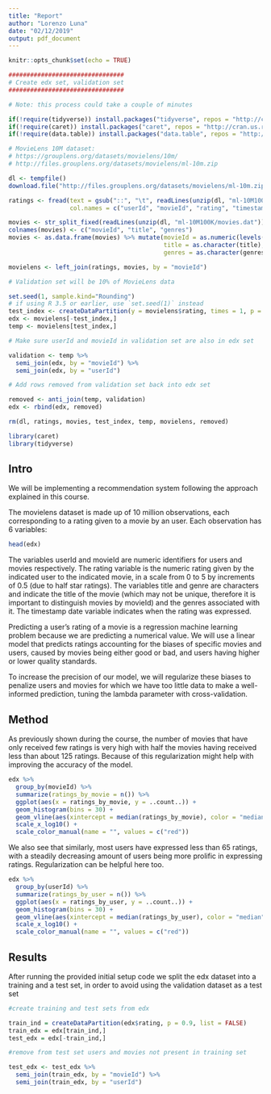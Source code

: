 ```yaml
---
title: "Report"
author: "Lorenzo Luna"
date: "02/12/2019"
output: pdf_document
---
```


```r
knitr::opts_chunk$set(echo = TRUE)
```

```r
################################
# Create edx set, validation set
################################

# Note: this process could take a couple of minutes

if(!require(tidyverse)) install.packages("tidyverse", repos = "http://cran.us.r-project.org")
if(!require(caret)) install.packages("caret", repos = "http://cran.us.r-project.org")
if(!require(data.table)) install.packages("data.table", repos = "http://cran.us.r-project.org")

# MovieLens 10M dataset:
# https://grouplens.org/datasets/movielens/10m/
# http://files.grouplens.org/datasets/movielens/ml-10m.zip

dl <- tempfile()
download.file("http://files.grouplens.org/datasets/movielens/ml-10m.zip", dl)

ratings <- fread(text = gsub("::", "\t", readLines(unzip(dl, "ml-10M100K/ratings.dat"))),
                 col.names = c("userId", "movieId", "rating", "timestamp"))

movies <- str_split_fixed(readLines(unzip(dl, "ml-10M100K/movies.dat")), "\\::", 3)
colnames(movies) <- c("movieId", "title", "genres")
movies <- as.data.frame(movies) %>% mutate(movieId = as.numeric(levels(movieId))[movieId],
                                           title = as.character(title),
                                           genres = as.character(genres))

movielens <- left_join(ratings, movies, by = "movieId")

# Validation set will be 10% of MovieLens data

set.seed(1, sample.kind="Rounding")
# if using R 3.5 or earlier, use `set.seed(1)` instead
test_index <- createDataPartition(y = movielens$rating, times = 1, p = 0.1, list = FALSE)
edx <- movielens[-test_index,]
temp <- movielens[test_index,]

# Make sure userId and movieId in validation set are also in edx set

validation <- temp %>% 
  semi_join(edx, by = "movieId") %>%
  semi_join(edx, by = "userId")

# Add rows removed from validation set back into edx set

removed <- anti_join(temp, validation)
edx <- rbind(edx, removed)

rm(dl, ratings, movies, test_index, temp, movielens, removed)

library(caret)
library(tidyverse)
```

## Intro

We will be implementing a recommendation system following the approach explained in this course.

The movielens dataset is made up of 10 million observations, each corresponding to a rating given to a movie by an user. Each observation has 6 variables:

```r
head(edx)
```

The variables userId and movieId are numeric identifiers for users and movies respectively. The rating variable is the numeric rating given by the indicated user to the indicated movie, in a scale from 0 to 5 by increments of 0.5 (due to half star ratings). The variables title and genre are characters and indicate the title of the movie (which may not be unique, therefore it is important to distinguish movies by movieId) and the genres associated with it. The timestamp date variable indicates when the rating was expressed.

Predicting a user's rating of a movie is a regression machine learning problem because we are predicting a numerical value. We will use a linear model that predicts ratings accounting for the biases of specific movies and users, caused by movies being either good or bad, and users having higher or lower quality standards.

To increase the precision of our model, we will regularize these biases to penalize users and movies for which we have too little data to make a well-informed prediction, tuning the lambda parameter with cross-validation.

## Method

As previously shown during the course, the number of movies that have only received few ratings is very high with half the movies having received less than about 125 ratings. Because of this regularization might help with improving the accuracy of the model.

```r
edx %>%
  group_by(movieId) %>%
  summarize(ratings_by_movie = n()) %>%
  ggplot(aes(x = ratings_by_movie, y = ..count..)) +
  geom_histogram(bins = 30) +
  geom_vline(aes(xintercept = median(ratings_by_movie), color = "median"), linetype = "dashed", size = 1, show.legend = TRUE) +
  scale_x_log10() +
  scale_color_manual(name = "", values = c("red"))
```

We also see that similarly, most users have expressed less than 65 ratings, with a steadily decreasing amount of users being more prolific in expressing ratings. Regularization can be helpful here too.

```r
edx %>%
  group_by(userId) %>%
  summarize(ratings_by_user = n()) %>%
  ggplot(aes(x = ratings_by_user, y = ..count..)) +
  geom_histogram(bins = 30) +
  geom_vline(aes(xintercept = median(ratings_by_user), color = "median"), linetype = "dashed", size = 1, show.legend = TRUE) +
  scale_x_log10() +
  scale_color_manual(name = "", values = c("red"))
```


## Results

After running the provided initial setup code we split the edx dataset into a training and a test set, in order to avoid using the validation dataset as a test set

```r

#create training and test sets from edx

train_ind = createDataPartition(edx$rating, p = 0.9, list = FALSE)
train_edx = edx[train_ind,]
test_edx = edx[-train_ind,]

#remove from test set users and movies not present in training set

test_edx <- test_edx %>% 
  semi_join(train_edx, by = "movieId") %>%
  semi_join(train_edx, by = "userId")
```



